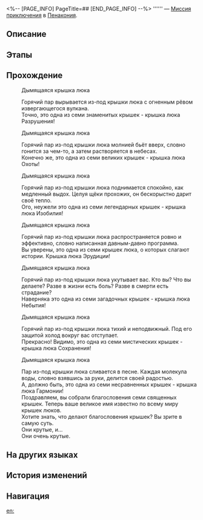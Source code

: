 <%-- [PAGE_INFO]
PageTitle=##
[END_PAGE_INFO] --%>
{{Дополнить|Диалоги.}}
{{Миссия Инфобокс
|id              = 4040337
|Название        = 
|Изображение     = Миссия .png
|Тип             = Миссия приключения
|Событие         = 
|Глава           = 
|Условия         = Завершена [[Миссия Освоения]] «[[Прогулка среди могил]]»
|Персонажи       = Первопроходец
|СтартЛокация    = [[Пенакония]] — [[Риф потока сновидений]]
|Мир             = Пенакония
|Предыдущая      = 
|Следующая       = 
|Награды         = 
}}
'''''' — [[Миссия приключения]] в [[Пенакония]].

==Описание==
{{Описание|<!--официальное описание из Перекрёстка судеб-->}}

==Этапы==


==Прохождение==
{{Дополнить}}

:{{Диалог|Изучение}} Дымящаяся крышка люка
:Горячий пар вырывается из-под крышки люка с огненным рёвом извергающегося вулкана.
:Точно, это одна из семи знаменитых крышек - крышка люка Разрушения!

:{{Диалог|Изучение}} Дымящаяся крышка люка
:Горячий пар из-под крышки люка молнией бьёт вверх, словно гонится за чем-то, а затем растворяется в небесах.
:Конечно же, это одна из семи великих крышек - крышка люка Охоты!

:{{Диалог|Изучение}} Дымящаяся крышка люка
:Горячий пар из-под крышки люка поднимается спокойно, как медленный выдох. Целуя щёки прохожих, он бескорыстно дарит своё тепло.
:Ого, неужели это одна из семи легендарных крышек - крышка люка Изобилия!

:{{Диалог|Изучение}} Дымящаяся крышка люка
:Горячий пар из-под крышки люка распространяется ровно и эффективно, словно написанная давным-давно программа.
:Вы уверены, это одна из семи крышек люка, о которых слагают истории. Крышка люка Эрудиции!

:{{Диалог|Изучение}} Дымящаяся крышка люка
:Горячий пар из-под крышки люка укутывает вас. Кто вы? Что вы делаете? Разве в жизни есть боль? Разве в смерти есть страдание?
:Наверняка это одна из семи загадочных крышек - крышка люка Небытия!

:{{Диалог|Изучение}} Дымящаяся крышка люка
:Горячий пар из-под крышки люка тихий и неподвижный. Под его защитой холод вокруг вас отступает.
:Прекрасно! Видимо, это одна из семи мистических крышек - крышка люка Сохранения!

:{{Диалог|Изучение}} Дымящаяся крышка люка
:Пар из-под крышки люка сливается в песне. Каждая молекула воды, словно взявшись за руки, делится своей радостью.
:А, должно быть, это одна из семи несравненных крышек - крышка люка Гармонии!
:Поздравляем, вы собрали благословения семи священных крышек. Теперь ваше великое имя известно по всему миру крышек люков.
:Хотите знать, что делают благословения крышек? Вы зрите в самую суть.
:Они крутые, и...
:Они очень крутые.
{{Диалог Конец}}

==На других языках==
{{На других языках
|en   = 
|zhs  = 
|zht  = 
|ja   = 
|ko   = 
|es   = 
|fr   = 
|ru   = 
|th   = 
|vi   = 
|de   = 
|id   = 
|pt   = 
}}

==История изменений==
{{История изменений|3.5}}

==Навигация==
{{Миссия приключения Навбокс|Глава }}

[[en:]]
